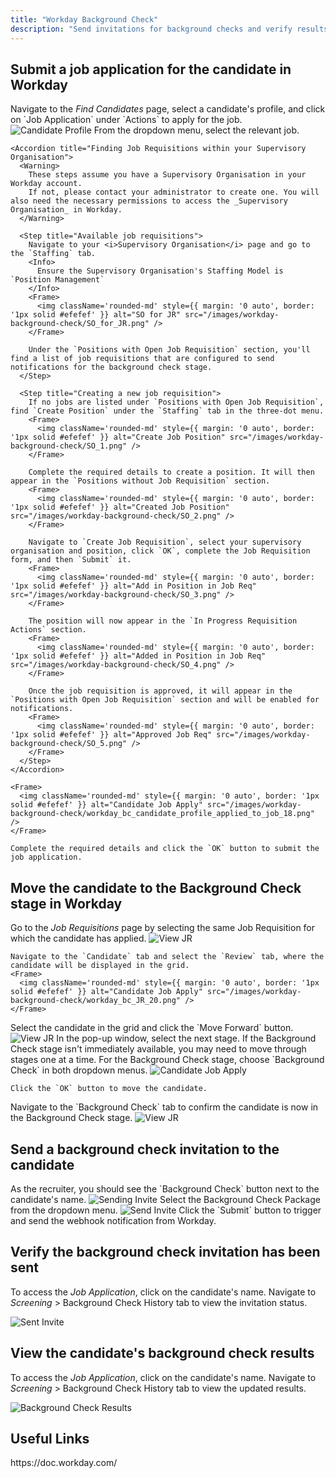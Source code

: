 ```yaml
---
title: "Workday Background Check"
description: "Send invitations for background checks and verify results in Workday. This guide helps you manage the background check process for candidates."
---
```




## Submit a job application for the candidate in Workday

<Steps>
  <Step title="Apply for a job">
    Navigate to the <i>Find Candidates</i> page, select a candidate's profile, and click on `Job Application` under `Actions` to apply for the job.
    <Frame>
      <img className='rounded-md' style={{ margin: '0 auto', border: '1px solid #efefef' }} alt="Candidate Profile" src="/images/workday-background-check/workday_bc_candidate_profile_action_apply_to_job_17.png" />
    </Frame>
  </Step>

  <Step title="Select the job requisition">
    From the dropdown menu, select the relevant job.

    <Accordion title="Finding Job Requisitions within your Supervisory Organisation">
      <Warning>
        These steps assume you have a Supervisory Organisation in your Workday account. 
        If not, please contact your administrator to create one. You will also need the necessary permissions to access the _Supervisory Organisation_ in Workday.
      </Warning>

      <Step title="Available job requisitions">
        Navigate to your <i>Supervisory Organisation</i> page and go to the `Staffing` tab.
        <Info>
          Ensure the Supervisory Organisation's Staffing Model is `Position Management`
        </Info>
        <Frame>
          <img className='rounded-md' style={{ margin: '0 auto', border: '1px solid #efefef' }} alt="SO for JR" src="/images/workday-background-check/SO_for_JR.png" />
        </Frame>

        Under the `Positions with Open Job Requisition` section, you'll find a list of job requisitions that are configured to send notifications for the background check stage.
      </Step>

      <Step title="Creating a new job requisition">
        If no jobs are listed under `Positions with Open Job Requisition`, find `Create Position` under the `Staffing` tab in the three-dot menu.
        <Frame>
          <img className='rounded-md' style={{ margin: '0 auto', border: '1px solid #efefef' }} alt="Create Job Position" src="/images/workday-background-check/SO_1.png" />
        </Frame>

        Complete the required details to create a position. It will then appear in the `Positions without Job Requisition` section.
        <Frame>
          <img className='rounded-md' style={{ margin: '0 auto', border: '1px solid #efefef' }} alt="Created Job Position" src="/images/workday-background-check/SO_2.png" />
        </Frame>

        Navigate to `Create Job Requisition`, select your supervisory organisation and position, click `OK`, complete the Job Requisition form, and then `Submit` it.
        <Frame>
          <img className='rounded-md' style={{ margin: '0 auto', border: '1px solid #efefef' }} alt="Add in Position in Job Req" src="/images/workday-background-check/SO_3.png" />
        </Frame>

        The position will now appear in the `In Progress Requisition Actions` section.
        <Frame>
          <img className='rounded-md' style={{ margin: '0 auto', border: '1px solid #efefef' }} alt="Added in Position in Job Req" src="/images/workday-background-check/SO_4.png" />
        </Frame>

        Once the job requisition is approved, it will appear in the `Positions with Open Job Requisition` section and will be enabled for notifications.
        <Frame>
          <img className='rounded-md' style={{ margin: '0 auto', border: '1px solid #efefef' }} alt="Approved Job Req" src="/images/workday-background-check/SO_5.png" />
        </Frame>
      </Step>
    </Accordion>

    <Frame>
      <img className='rounded-md' style={{ margin: '0 auto', border: '1px solid #efefef' }} alt="Candidate Job Apply" src="/images/workday-background-check/workday_bc_candidate_profile_applied_to_job_18.png" />
    </Frame>

    Complete the required details and click the `OK` button to submit the job application.
  </Step>
</Steps>


## Move the candidate to the Background Check stage in Workday

<Steps>
  <Step title="Navigate to the Job Requisition">
    Go to the <i>Job Requisitions</i> page by selecting the same Job Requisition for which the candidate has applied.
    <Frame>
      <img className='rounded-md' style={{ margin: '0 auto', border: '1px solid #efefef' }} alt="View JR" src="/images/workday-background-check/workday_bc_view_JR_19.png" />
    </Frame>

    Navigate to the `Candidate` tab and select the `Review` tab, where the candidate will be displayed in the grid.
    <Frame>
      <img className='rounded-md' style={{ margin: '0 auto', border: '1px solid #efefef' }} alt="Candidate Job Apply" src="/images/workday-background-check/workday_bc_JR_20.png" />
    </Frame>
  </Step>

  <Step title="Move the candidate from Review to Background Check stage">
    Select the candidate in the grid and click the `Move Forward` button.
    <Frame>
      <img className='rounded-md' style={{ margin: '0 auto', border: '1px solid #efefef' }} alt="View JR" src="/images/workday-background-check/workday_bc_jr_move_button_21.png" />
    </Frame>
  </Step>

  <Step title="Select the Background Check stage">
    In the pop-up window, select the next stage. If the Background Check stage isn't immediately available, you may need to move through stages one at a time. For the Background Check stage, choose `Background Check` in both dropdown menus.
    <Frame>
      <img className='rounded-md' style={{ margin: '0 auto', border: '1px solid #efefef' }} alt="Candidate Job Apply" src="/images/workday-background-check/workday_bc_jr_moved_to_bc_stage_22.png" />
    </Frame>

    Click the `OK` button to move the candidate.
  </Step>

  <Step title="Confirm the candidate has moved to the Background Check stage">
    Navigate to the `Background Check` tab to confirm the candidate is now in the Background Check stage.
    <Frame>
      <img className='rounded-md' style={{ margin: '0 auto', border: '1px solid #efefef' }} alt="View JR" src="/images/workday-background-check/workday_bc_jr_bc_satge_success_23.png" />
    </Frame>
  </Step>
</Steps>


## Send a background check invitation to the candidate

<Steps>
  <Step title="Submit a background check as a recruiter">
    As the recruiter, you should see the `Background Check` button next to the candidate's name.
    <Frame>
      <img className='rounded-md' style={{ margin: '0 auto', border: '1px solid #efefef' }} alt="Sending Invite" src="/images/workday-background-check/workday_bc_jr_bc_stage_button_to_submit_24.png" />
    </Frame>
  </Step>

  <Step title="Send the background check invitation">
    Select the Background Check Package from the dropdown menu.
    <Frame>
      <img className='rounded-md' style={{ margin: '0 auto', border: '1px solid #efefef' }} alt="Send Invite" src="/images/workday-background-check/workday_bc_jr_bc_submission_25.png" />
    </Frame>
    Click the `Submit` button to trigger and send the webhook notification from Workday. 
  </Step>
</Steps>


## Verify the background check invitation has been sent

To access the _Job Application_, click on the candidate's name. Navigate to _Screening_ > Background Check History tab to view the invitation status.
<Frame>
  <img className='rounded-md' style={{ margin: '0 auto', border: '1px solid #efefef' }} alt="Sent Invite" src="/images/workday-background-check/workday_bc_job_application_submitted_bc_26.png" />
</Frame>


## View the candidate's background check results

To access the _Job Application_, click on the candidate's name. Navigate to _Screening_ > Background Check History tab to view the updated results.
<Frame>
  <img className='rounded-md' style={{ margin: '0 auto', border: '1px solid #efefef' }} alt="Background Check Results" src="/images/workday-background-check/workday_bc_job_application_result_updated_27.png" />
</Frame>


<IntegrationFooter />

## Useful Links
<Card title="API Reference" icon="link" href="https://doc.workday.com/">
    https://doc.workday.com/
</Card>